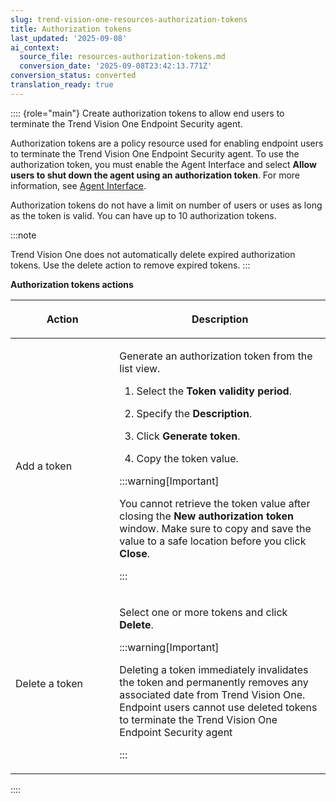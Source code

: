 ```yaml
---
slug: trend-vision-one-resources-authorization-tokens
title: Authorization tokens
last_updated: '2025-09-08'
ai_context:
  source_file: resources-authorization-tokens.md
  conversion_date: '2025-09-08T23:42:13.771Z'
conversion_status: converted
translation_ready: true
---
```


:::: {role="main"}
Create authorization tokens to allow end users to terminate the Trend Vision One Endpoint Security agent.

Authorization tokens are a policy resource used for enabling endpoint users to terminate the Trend Vision One Endpoint Security agent. To use the authorization token, you must enable the Agent Interface and select **Allow users to shut down the agent using an authorization token**. For more information, see [Agent Interface](policies-agent-interface.mdx).

Authorization tokens do not have a limit on number of users or uses as long as the token is valid. You can have up to 10 authorization tokens.

:::note

Trend Vision One does not automatically delete expired authorization tokens. Use the delete action to remove expired tokens.
:::

**Authorization tokens actions**

<table>
<colgroup>
<col style="width: 33%" />
<col style="width: 67%" />
</colgroup>
<thead>
<tr>
<th><p>Action</p></th>
<th><p>Description</p></th>
</tr>
</thead>
<tbody>
<tr>
<td><p>Add a token</p></td>
<td><p>Generate an authorization token from the list view.</p>
<ol>
<li><p>Select the <strong>Token validity period</strong>.</p></li>
<li><p>Specify the <strong>Description</strong>.</p></li>
<li><p>Click <strong>Generate token</strong>.</p></li>
<li><p>Copy the token value.</p></li>
</ol>


:::warning[Important]

<p>You cannot retrieve the token value after closing the <strong>New authorization token</strong> window. Make sure to copy and save the value to a safe location before you click <strong>Close</strong>.</p>


:::

</td>
</tr>
<tr>
<td><p>Delete a token</p></td>
<td><p>Select one or more tokens and click <strong>Delete</strong>.</p>


:::warning[Important]

<p>Deleting a token immediately invalidates the token and permanently removes any associated date from Trend Vision One. Endpoint users cannot use deleted tokens to terminate the Trend Vision One Endpoint Security agent</p>


:::

</td>
</tr>
</tbody>
</table>
::::
